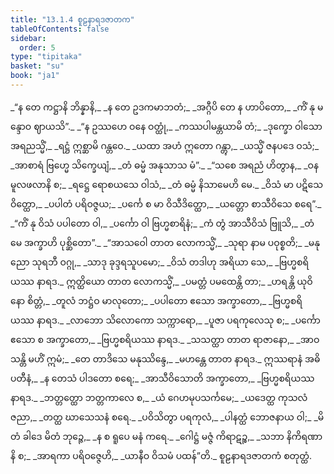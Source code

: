 ```yaml
---
title: "13.1.4 စူဠနာရဒဇာတက"
tableOfContents: false
sidebar:
  order: 5
type: "tipitaka"
basket: "su"
book: "ja1"
---
```



<DynamicBreadcrumb />

<Division number="40" book="ja1">

<Paragraph number="2426" type="verses" book="ja1">
_“န တေ ကဋ္ဌာနိ ဘိန္နာနိ,_  
_န တေ ဥဒကမာဘတံ;_  
_အဂ္ဂီပိ တေ န ဟာပိတော,_  
_ကိံ နု မန္ဒောဝ ဈာယသိ”._  

</Paragraph>

</Division>
<Division number="41" book="ja1">

<Paragraph number="2427" type="verses" book="ja1">
_“န ဥဿဟေ ဝနေ ဝတ္ထုံ,_  
_ကဿပါမန္တယာမိ တံ;_  
_ဒုက္ခော ဝါသော အရညသ္မိံ,_  
_ရဋ္ဌံ ဣစ္ဆာမိ ဂန္တဝေ._  

</Paragraph>

</Division>
<Division number="42" book="ja1">

<Paragraph number="2428" type="verses" book="ja1">
_ယထာ အဟံ ဣတော ဂန္တွာ,_  
_ယသ္မိံ ဇနပဒေ ဝသံ;_  
_အာစာရံ ဗြဟ္မေ သိက္ခေယျံ,_  
_တံ ဓမ္မံ အနုသာသ မံ”._  

</Paragraph>

</Division>
<Division number="43" book="ja1">

<Paragraph number="2429" type="verses" book="ja1">
_“သစေ အရညံ ဟိတွာန,_  
_ဝနမူလဖလာနိ စ;_  
_ရဋ္ဌေ ရောစယသေ ဝါသံ,_  
_တံ ဓမ္မံ နိသာမေဟိ မေ._  

</Paragraph>

</Division>
<Division number="44" book="ja1">

<Paragraph number="2430" type="verses" book="ja1">
_ဝိသံ မာ ပဋိသေဝိတ္ထော,_  
_ပပါတံ ပရိဝဇ္ဇယ;_  
_ပင်္ကေ စ မာ ဝိသီဒိတ္ထော,_  
_ယတ္တော စာသီဝိသေ စရေ”._  

</Paragraph>

</Division>
<Division number="45" book="ja1">

<Paragraph number="2431" type="verses" book="ja1">
_“ကိံ နု ဝိသံ ပပါတော ဝါ,_  
_ပင်္ကော ဝါ ဗြဟ္မစာရိနံ;_  
_ကံ တွံ အာသီဝိသံ ဗြူသိ,_  
_တံ မေ အက္ခာဟိ ပုစ္ဆိတော”._  

</Paragraph>

</Division>
<Division number="46" book="ja1">

<Paragraph number="2432" type="verses" book="ja1">
_“အာသဝေါ တာတ လောကသ္မိံ,_  
_သုရာ နာမ ပဝုစ္စတိ;_  
_မနုညော သုရဘီ ဝဂ္ဂု,_  
_သာဒု ခုဒ္ဒရသူပမော;_  
_ဝိသံ တဒါဟု အရိယာ သေ,_  
_ဗြဟ္မစရိယဿ နာရဒ._  

</Paragraph>

</Division>
<Division number="47" book="ja1">

<Paragraph number="2433" type="verses" book="ja1">
ဣတ္ထိယော တာတ လောကသ္မိံ,_  
_ပမတ္တံ ပမထေန္တိ တာ;_  
_ဟရန္တိ ယုဝိနော စိတ္တံ,_  
_တူလံ ဘဋ္ဌံဝ မာလုတော;_  
_ပပါတော ဧသော အက္ခာတော,_  
_ဗြဟ္မစရိယဿ နာရဒ._  

</Paragraph>

</Division>
<Division number="48" book="ja1">

<Paragraph number="2434" type="verses" book="ja1">
_လာဘော သိလောကော သက္ကာရော,_  
_ပူဇာ ပရကုလေသု စ;_  
_ပင်္ကော ဧသော စ အက္ခာတော,_  
_ဗြဟ္မစရိယဿ နာရဒ._  

</Paragraph>

</Division>
<Division number="49" book="ja1">

<Paragraph number="2435" type="verses" book="ja1">
_သသတ္ထာ တာတ ရာဇာနော,_  
_အာဝသန္တိ မဟိံ ဣမံ;_  
_တေ တာဒိသေ မနုဿိန္ဒေ,_  
_မဟန္တေ တာတ နာရဒ._  

</Paragraph>

</Division>
<Division number="50" book="ja1">

<Paragraph number="2436" type="verses" book="ja1">
ဣဿရာနံ အဓိပတီနံ,_  
_န တေသံ ပါဒတော စရေ;_  
_အာသီဝိသောတိ အက္ခာတော,_  
_ဗြဟ္မစရိယဿ နာရဒ._  

</Paragraph>

</Division>
<Division number="51" book="ja1">

<Paragraph number="2437" type="verses" book="ja1">
_ဘတ္တတ္ထော ဘတ္တကာလေ စ,_  
_ယံ ဂေဟမုပသင်္ကမေ;_  
_ယဒေတ္ထ ကုသလံ ဇညာ,_  
_တတ္ထ ဃာသေသနံ စရေ._  

</Paragraph>

</Division>
<Division number="52" book="ja1">

<Paragraph number="2438" type="verses" book="ja1">
_ပဝိသိတွာ ပရကုလံ,_  
_ပါနတ္ထံ ဘောဇနာယ ဝါ;_  
_မိတံ ခါဒေ မိတံ ဘုဉ္ဇေ,_  
_န စ ရူပေ မနံ ကရေ._  

</Paragraph>

</Division>
<Division number="53" book="ja1">

<Paragraph number="2439" type="verses" book="ja1">
_ဂေါဋ္ဌံ မဇ္ဇံ ကိရာဋဉ္စ,_  
_သဘာ နိကိရဏာနိ စ;_  
_အာရကာ ပရိဝဇ္ဇေဟိ,_  
_ယာနီဝ ဝိသမံ ပထန်”တိ._  


</Paragraph>
</Division>

<Paragraph number="2440" type="center" book="ja1">
စူဠနာရဒဇာတကံ စတုတ္ထံ.
</Paragraph>